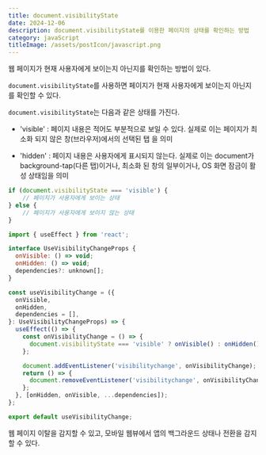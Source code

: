 ```yaml
---
title: document.visibilityState
date: 2024-12-06
description: document.visibilityState를 이용한 페이지의 상태를 확인하는 방법
category: javaScript
titleImage: /assets/postIcon/javascript.png
---
```


웹 페이지가 현재 사용자에게 보이는지 아닌지를 확인하는 방법이 있다.

`document.visibilityState`를 사용하면 페이지가 현재 사용자에게 보이는지 아닌지를 확인할 수 있다.

`document.visibilityState`는 다음과 같은 상태를 가진다.

- 'visible' : 페이지 내용은 적어도 부분적으로 보일 수 있다. 실제로 이는 페이지가 최소화 되지 않은 창(브라우저)에서의 선택된 탭 을 의미

- 'hidden' : 페이지 내용은 사용자에게 표시되지 않는다. 실제로 이는 document가 background-tap(다른 탭)이거나, 최소화 된 창의 일부이거나, OS 화면 잠금이 활성 상태임을 의미

```jsx
if (document.visibilityState === 'visible') {
    // 페이지가 사용자에게 보이는 상태
} else {
    // 페이지가 사용자에게 보이지 않는 상태
}
```

```jsx
import { useEffect } from 'react';

interface UseVisibilityChangeProps {
  onVisible: () => void;
  onHidden: () => void;
  dependencies?: unknown[];
}

const useVisibilityChange = ({
  onVisible,
  onHidden,
  dependencies = [],
}: UseVisibilityChangeProps) => {
  useEffect(() => {
    const onVisibilityChange = () => {
      document.visibilityState === 'visible' ? onVisible() : onHidden();
    };

    document.addEventListener('visibilitychange', onVisibilityChange);
    return () => {
      document.removeEventListener('visibilitychange', onVisibilityChange);
    };
  }, [onHidden, onVisible, ...dependencies]);
};

export default useVisibilityChange;
```

웹 페이지 이탈을 감지할 수 있고, 모바일 웹뷰에서 앱의 백그라운드 상태나 전환을 감지할 수 있다.
